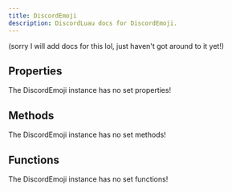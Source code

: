 ```yaml
---
title: DiscordEmoji
description: DiscordLuau docs for DiscordEmoji.
---
```

[//]: # (This file was automatically compiled through the Generator luau code under this repository)
[//]: # (if you want to edit the documentation of discord-luau, please write changes)
[//]: # (to the discord-luau repository itself, we extract the comments from discord-luau and translate)
[//]: # (them into markdown files that Nextra can interpret!)

(sorry I will add docs for this lol, just haven't got around to it yet!)

[//]: # (----- DOCUMENT PROPERTIES ----- )

## Properties

The DiscordEmoji instance has no set properties!

[//]: # (----- DOCUMENT METHODS ----- )

## Methods

The DiscordEmoji instance has no set methods!

[//]: # (----- DOCUMENT FUNCTIONS ----- )

## Functions

The DiscordEmoji instance has no set functions!

